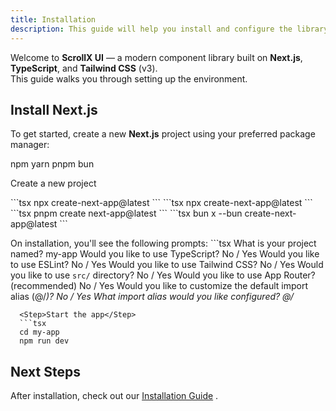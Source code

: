 ```yaml
---
title: Installation
description: This guide will help you install and configure the library in your project.
---
```


<Steps>

Welcome to **ScrollX UI** — a modern component library built on **Next.js**, **TypeScript**, and **Tailwind CSS** (v3).  
This guide walks you through setting up the environment.

 
##  Install Next.js

To get started, create a new **Next.js** project using your preferred package manager:

<Tabs defaultValue="npm" className="w-full">
  <TabsList>
    <TabsTrigger value="npm">npm</TabsTrigger>
    <TabsTrigger value="yarn">yarn</TabsTrigger>
    <TabsTrigger value="pnpm">pnpm</TabsTrigger>
    <TabsTrigger value="bun">bun</TabsTrigger>
  </TabsList>
  
  <Step>Create a new project</Step>

  <TabsContent value="npm">
    ```tsx
    npx create-next-app@latest
    ```
  </TabsContent>
  
  <TabsContent value="yarn">
    ```tsx
    npx create-next-app@latest
    ```
  </TabsContent>
  
  <TabsContent value="pnpm">
    ```tsx
    pnpm create next-app@latest
    ```
  </TabsContent>
    
  <TabsContent value="bun">
    ```tsx
    bun x --bun create-next-app@latest
    ```
  </TabsContent> 
</Tabs>

  <Step>On installation, you'll see the following prompts:</Step>
    ```tsx
What is your project named? my-app
Would you like to use TypeScript? No / Yes
Would you like to use ESLint? No / Yes
Would you like to use Tailwind CSS? No / Yes
Would you like to use `src/` directory? No / Yes
Would you like to use App Router? (recommended) No / Yes
Would you like to customize the default import alias (@/*)? No / Yes
What import alias would you like configured? @/*
```
  <Step>Start the app</Step>
  ```tsx
  cd my-app
  npm run dev
  ```
  
</Steps>

  

## Next Steps

After installation, check out our [Installation Guide](/docs/installation/manual) .
